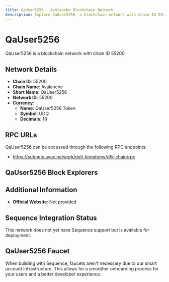```yaml
--- 
title: QaUser5256 - Avalanche Blockchain Network
description: Explore QaUser5256, a blockchain network with chain ID 55200. Learn about its native currency, QaUser5256 Token, and how to interact with the network.
---
```


# QaUser5256

QaUser5256 is a blockchain network with chain ID 55200.

## Network Details

- **Chain ID**: 55200
- **Chain Name**: Avalanche
- **Short Name**: QaUser5256
- **Network ID**: 55200
- **Currency**: 
  - **Name**: QaUser5256 Token
  - **Symbol**: UDQ
  - **Decimals**: 18

## RPC URLs

QaUser5256 can be accessed through the following RPC endpoints:

- https://subnets.avax.network/defi-kingdoms/dfk-chain/rpc

## QaUser5256 Block Explorers



## Additional Information

- **Official Website**: Not provided

## Sequence Integration Status

This network does not yet have Sequence support but is available for deployment.

## QaUser5256 Faucet

When building with Sequence, faucets aren't necessary due to our smart account infrastructure. This allows for a smoother onboarding process for your users and a better developer experience.

